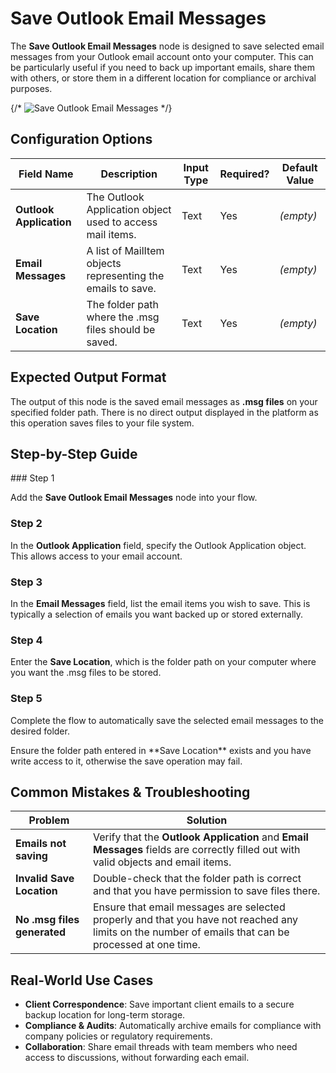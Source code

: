 
# Save Outlook Email Messages

The **Save Outlook Email Messages** node is designed to save selected email messages from your Outlook email account onto your computer. This can be particularly useful if you need to back up important emails, share them with others, or store them in a different location for compliance or archival purposes.

{/* ![Save Outlook Email Messages](./save-outlook-email-messages.png) */}

## Configuration Options

| Field Name              | Description                                                 | Input Type | Required? | Default Value |
| ----------------------- | ----------------------------------------------------------- | ---------- | --------- | ------------- |
| **Outlook Application** | The Outlook Application object used to access mail items.   | Text       | Yes       | _(empty)_     |
| **Email Messages**      | A list of MailItem objects representing the emails to save. | Text       | Yes       | _(empty)_     |
| **Save Location**       | The folder path where the .msg files should be saved.       | Text       | Yes       | _(empty)_     |

## Expected Output Format

The output of this node is the saved email messages as **.msg files** on your specified folder path. There is no direct output displayed in the platform as this operation saves files to your file system.

## Step-by-Step Guide

<Steps>
### Step 1

Add the **Save Outlook Email Messages** node into your flow.

### Step 2

In the **Outlook Application** field, specify the Outlook Application object. This allows access to your email account.

### Step 3

In the **Email Messages** field, list the email items you wish to save. This is typically a selection of emails you want backed up or stored externally.

### Step 4

Enter the **Save Location**, which is the folder path on your computer where you want the .msg files to be stored.

### Step 5

Complete the flow to automatically save the selected email messages to the desired folder.

</Steps>

<Callout type="warning" title="Important">
  Ensure the folder path entered in **Save Location** exists and you have write
  access to it, otherwise the save operation may fail.
</Callout>

## Common Mistakes & Troubleshooting

| Problem                     | Solution                                                                                                                                             |
| --------------------------- | ---------------------------------------------------------------------------------------------------------------------------------------------------- |
| **Emails not saving**       | Verify that the **Outlook Application** and **Email Messages** fields are correctly filled out with valid objects and email items.                   |
| **Invalid Save Location**   | Double-check that the folder path is correct and that you have permission to save files there.                                                       |
| **No .msg files generated** | Ensure that email messages are selected properly and that you have not reached any limits on the number of emails that can be processed at one time. |

## Real-World Use Cases

- **Client Correspondence**: Save important client emails to a secure backup location for long-term storage.
- **Compliance & Audits**: Automatically archive emails for compliance with company policies or regulatory requirements.
- **Collaboration**: Share email threads with team members who need access to discussions, without forwarding each email.
